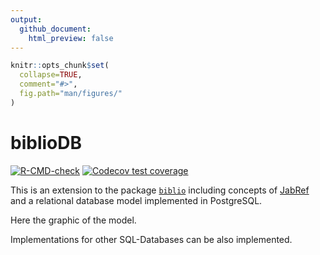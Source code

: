 ---
output:
  github_document:
    html_preview: false
---

```{r,echo=FALSE}
knitr::opts_chunk$set(
  collapse=TRUE,
  comment="#>",
  fig.path="man/figures/"
)
```

# biblioDB

<!-- badges: start -->
[![R-CMD-check](https://github.com/kamapu/biblioDB/workflows/R-CMD-check/badge.svg)](https://github.com/kamapu/biblioDB/actions)
[![Codecov test coverage](https://codecov.io/gh/kamapu/biblioDB/branch/master/graph/badge.svg)](https://codecov.io/gh/kamapu/biblioDB?branch=master)
<!-- badges: end -->

This is an extension to the package
[`biblio`](https://github.com/kamapu/biblio) including concepts of
[JabRef](http://www.jabref.org/) and a relational database model implemented in
PostgreSQL.

Here the graphic of the model.

Implementations for other SQL-Databases can be also implemented.
